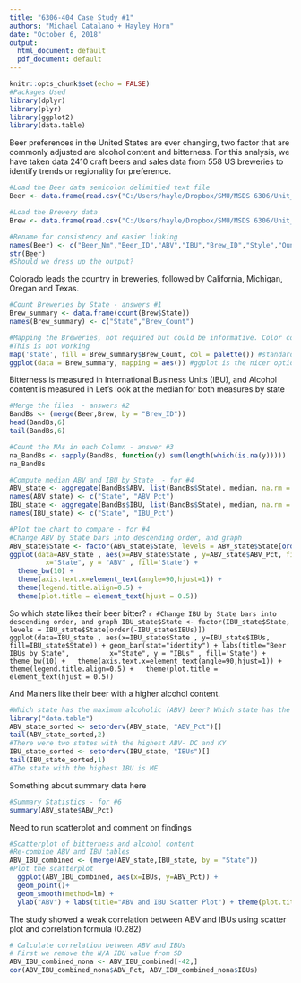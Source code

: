---
title: "6306-404 Case Study #1"
authors: "Michael Catalano + Hayley Horn"
date: "October 6, 2018"
output:
  html_document: default
  pdf_document: default
---

```{r setup, include=FALSE}
knitr::opts_chunk$set(echo = FALSE)
#Packages Used
library(dplyr)
library(plyr)
library(ggplot2)
library(data.table)
```
Beer preferences in the United States are ever changing, two factor that are commonly adjusted are alcohol content and bitterness. For this analysis, we have taken data 2410 craft beers and sales data from 558 US breweries to identify trends or regionality for preference.

```{r Data_Load, echo=FALSE}
#Load the Beer data semicolon delimitied text file
Beer <- data.frame(read.csv("C:/Users/hayle/Dropbox/SMU/MSDS 6306/Unit_6/beers.csv", header = TRUE, sep = ",", dec = "."))

#Load the Brewery data
Brew <- data.frame(read.csv("C:/Users/hayle/Dropbox/SMU/MSDS 6306/Unit_6/breweries.csv", header = TRUE, sep = ",", dec = "."))

#Rename for consistency and easier linking
names(Beer) <- c("Beer_Nm","Beer_ID","ABV","IBU","Brew_ID","Style","Ounces")
str(Beer)
#Should we dress up the output?
```
Colorado leads the country in breweries, followed by California, Michigan, Oregan and Texas.
```{r Data_Load, echo=FALSE}
#Count Breweries by State - answers #1
Brew_summary <- data.frame(count(Brew$State))
names(Brew_summary) <- c("State","Brew_Count")

#Mapping the Breweries, not required but could be informative. Color code by type. Tied to #1 not required
#This is not working
map('state', fill = Brew_summary$Brew_Count, col = palette()) #standard map, ugly
ggplot(data = Brew_summary, mapping = aes()) #ggplot is the nicer option, but I didn't make it so far
```

Bitterness is measured in International Business Units (IBU), and Alcohol content is measured in Let's look at the median for both measures by state
```{r merge, echo = False}
#Merge the files  - answers #2
BandBs <- (merge(Beer,Brew, by = "Brew_ID"))
head(BandBs,6)
tail(BandBs,6)

#Count the NAs in each Column - answer #3
na_BandBs <- sapply(BandBs, function(y) sum(length(which(is.na(y)))))
na_BandBs

#Compute median ABV and IBU by State  - for #4
ABV_state <- aggregate(BandBs$ABV, list(BandBs$State), median, na.rm = TRUE)
names(ABV_state) <- c("State", "ABV_Pct")
IBU_state <- aggregate(BandBs$IBU, list(BandBs$State), median, na.rm = TRUE)
names(IBU_state) <- c("State", "IBU_Pct")

#Plot the chart to compare - for #4
#Change ABV by State bars into descending order, and graph
ABV_state$State <- factor(ABV_state$State, levels = ABV_state$State[order(-ABV_state$ABV_Pct)])
ggplot(data=ABV_state , aes(x=ABV_state$State , y=ABV_state$ABV_Pct, fill=ABV_state$State)) + geom_bar(stat="identity") + labs(title="Beer ABV by State",
         x="State", y = "ABV" , fill='State') +
  theme_bw(10) +
  theme(axis.text.x=element_text(angle=90,hjust=1)) +
  theme(legend.title.align=0.5) +
  theme(plot.title = element_text(hjust = 0.5))
  ```
  
  So which state likes their beer bitter?
  ```{r Data_Load, echo=FALSE}
#Change IBU by State bars into descending order, and graph
IBU_state$State <- factor(IBU_state$State, levels = IBU_state$State[order(-IBU_state$IBUs)])
ggplot(data=IBU_state , aes(x=IBU_state$State , y=IBU_state$IBUs, fill=IBU_state$State)) + geom_bar(stat="identity") + labs(title="Beer IBUs by State",
         x="State", y = "IBUs" , fill='State') +
  theme_bw(10) +
  theme(axis.text.x=element_text(angle=90,hjust=1)) +
  theme(legend.title.align=0.5) +
  theme(plot.title = element_text(hjust = 0.5))
```

And Mainers like their beer with a higher alcohol content.
```{r Max ABV, echo=FALSE}
#Which state has the maximum alcoholic (ABV) beer? Which state has the most bitter (IBU) beer? - for #5
library("data.table")
ABV_state_sorted <- setorderv(ABV_state, "ABV_Pct")[]
tail(ABV_state_sorted,2)
#There were two states with the highest ABV- DC and KY
IBU_state_sorted <- setorderv(IBU_state, "IBUs")[]
tail(IBU_state_sorted,1)
#The state with the highest IBU is ME
```
Something about summary data here
```{r Summary Statistics, echo=FALSE}
#Summary Statistics - for #6
summary(ABV_state$ABV_Pct)
```
Need to run scatterplot and comment on findings
```{r Scatterplot, echo=FALSE}
#Scatterplot of bitterness and alcohol content 
#Re-combine ABV and IBU tables
ABV_IBU_combined <- (merge(ABV_state,IBU_state, by = "State"))
#Plot the scatterplot
  ggplot(ABV_IBU_combined, aes(x=IBUs, y=ABV_Pct)) + 
  geom_point()+
  geom_smooth(method=lm) +
  ylab("ABV") + labs(title="ABV and IBU Scatter Plot") + theme(plot.title = element_text(hjust = 0.5))
```
The study showed a weak correlation between ABV and IBUs using scatter plot and correlation formula (0.282)
```{r correlation, echo=FALSE}
# Calculate correlation between ABV and IBUs
# First we remove the N/A IBU value from SD
ABV_IBU_combined_nona <- ABV_IBU_combined[-42,]
cor(ABV_IBU_combined_nona$ABV_Pct, ABV_IBU_combined_nona$IBUs)
```
